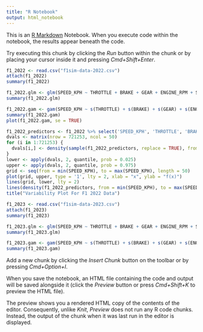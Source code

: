 ```yaml
---
title: "R Notebook"
output: html_notebook
---
```


This is an [R Markdown](http://rmarkdown.rstudio.com) Notebook. When you execute code within the notebook, the results appear beneath the code. 

Try executing this chunk by clicking the *Run* button within the chunk or by placing your cursor inside it and pressing *Cmd+Shift+Enter*. 

```r
f1_2022 <- read.csv("f1sim-data-2022.csv")
attach(f1_2022)
summary(f1_2022)
```

```r
f1_2022.glm <- glm(SPEED_KPH ~ THROTTLE + BRAKE + GEAR + ENGINE_RPM + STEERING + YAW + PITCH + ROLL, data = f1_2022, family = 'gaussian')
summary(f1_2022.glm)
```

```r
f1_2022.gam <- gam(SPEED_KPH ~ s(THROTTLE) + s(BRAKE) + s(GEAR) + s(ENGINE_RPM) + s(STEERING) + s(YAW) + s(PITCH) + s(ROLL), data = f1_2022, family = 'gaussian')
summary(f1_2022.gam)
plot(f1_2022.gam, se = TRUE)
```

```r
f1_2022_predictors <- f1_2022 %>% select('SPEED_KPH', 'THROTTLE', 'BRAKE', 'GEAR', 'ENGINE_RPM', 'STEERING', 'YAW', 'PITCH', 'ROLL')
dvals <- matrix(nrow = 721253, ncol = 50)
for (i in 1:721253) {
  dvals[i,] <- density(sample(f1_2022_predictors, replace = TRUE), from = 0, to = 339, n = 50) $ SPEED_KPH
}
lower <- apply(dvals, 2, quantile, prob = 0.025)
upper <- apply(dvals, 2, quantile, prob = 0.975)
grid <- seq(from = min(SPEED_KPH), to = max(SPEED_KPH), length = 50)
plot(grid, upper, type = '1', lty = 2, xlab = "x", ylab = "f(x)")
lines(grid, lower, lty = 2)
lines(density(f1_2022_predictors, from = min(SPEED_KPH), to = max(SPEED_KPH), n = 50), lty = 1)
title("Variability Plot For F1 2022 Data")
```



```r
f1_2023 <- read.csv("f1sim-data-2023.csv")
attach(f1_2023)
summary(f1_2023)
```

```r
f1_2023.glm <- glm(SPEED_KPH ~ THROTTLE + BRAKE + GEAR + ENGINE_RPM + STEERING + YAW + PITCH + ROLL, data = f1_2023, family = 'gaussian')
summary(f1_2023.glm)
```

```r
f1_2023.gam <- gam(SPEED_KPH ~ s(THROTTLE) + s(BRAKE) + s(GEAR) + s(ENGINE_RPM) + s(STEERING) + s(YAW) + s(PITCH) + s(ROLL), data = f1_2023, family = 'gaussian')
summary(f1_2023.gam)
```

Add a new chunk by clicking the *Insert Chunk* button on the toolbar or by pressing *Cmd+Option+I*.

When you save the notebook, an HTML file containing the code and output will be saved alongside it (click the *Preview* button or press *Cmd+Shift+K* to preview the HTML file). 

The preview shows you a rendered HTML copy of the contents of the editor. Consequently, unlike *Knit*, *Preview* does not run any R code chunks. Instead, the output of the chunk when it was last run in the editor is displayed.

